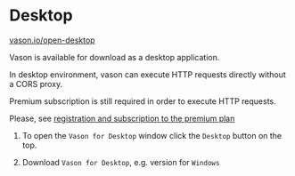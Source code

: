 # Desktop

[vason.io/open-desktop](https://vason.io/open-desktop)

Vason is available for download as a desktop application.

In desktop environment, vason can execute HTTP requests directly without a CORS proxy.

Premium subscription is still required in order to execute HTTP requests.

Please, see [registration and subscription to the premium plan](HTTP%20client%20and%20automation/Intro#registration-in-the-vason-application)


<ThemedImg alt="Load `Vason for Desktop` version" name="Desktop" />

1. To open the `Vason for Desktop` window click the `Desktop` button on the top.

2. Download `Vason for Desktop`, e.g. version for `Windows`
